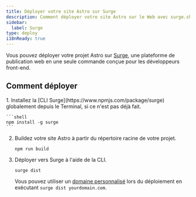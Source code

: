 ```yaml
---
title: Déployer votre site Astro sur Surge
description: Comment déployer votre site Astro sur le Web avec surge.sh.
sidebar:
  label: Surge
type: deploy
i18nReady: true
---
```


Vous pouvez déployer votre projet Astro sur [Surge](https://surge.sh/), une plateforme de publication web en une seule commande conçue pour les développeurs front-end.

## Comment déployer

<Steps>
1. Installez la [CLI Surge](https://www.npmjs.com/package/surge) globalement depuis le Terminal, si ce n'est pas déjà fait.

    ```shell
    npm install -g surge
    ```

2. Buildez votre site Astro à partir du répertoire racine de votre projet.

    ```shell
    npm run build
    ```

3. Déployer vers Surge à l'aide de la CLI.

    ```shell
    surge dist
    ```

    Vous pouvez utiliser un [domaine personnalisé](http://surge.sh/help/adding-a-custom-domain) lors du déploiement en exécutant `surge dist yourdomain.com`.
</Steps>
